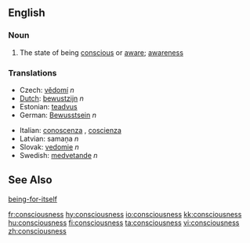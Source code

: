 ==English==
=== Noun ===

# The state of being [[conscious]] or [[aware]]; [[awareness]]

===Translations===
{{top}}
*Czech: [[vědomí]]  ''n''
*[[Dutch]]: [[bewustzijn]] ''n''
*Estonian: [[teadvus]]
*German: [[Bewusstsein]] ''n''
{{mid}}
*Italian: [[conoscenza]] {{f}}, [[coscienza]] {{f}}
*Latvian: samaņa  ''n''
*Slovak: [[vedomie]]  ''n''
*Swedish: [[medvetande]] ''n''
{{bottom}}

==See Also==
[[being-for-itself]]

[[fr:consciousness]]
[[hy:consciousness]]
[[io:consciousness]]
[[kk:consciousness]]
[[hu:consciousness]]
[[fi:consciousness]]
[[ta:consciousness]]
[[vi:consciousness]]
[[zh:consciousness]]